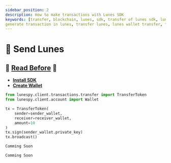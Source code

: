 ```yaml
---
sidebar_position: 2
description: How to make transactions with Lunes SDK
keywords: [transfer, blockchain, lunes, sdk, transfer of lunes sdk, lunes sdk, generate wallet,
generate transaction in lunes, transfer lunes, lunes wallet transfer, transfer token]
---
```



# 💌 Send Lunes

## 🚨 [Read Before](/docs/sdk/transactions/tx) 🚨
- **[Install SDK](/docs/sdk/install_sdk)**
- **[Create Wallet](/docs/sdk/wallet/create)**


<Tabs>
  <TabItem value="Python3" label="Python3" default>

```python
from lunespy.client.transactions.transfer import TransferToken
from lunespy.client.account import Wallet

tx = TransferToken(
    sender=sender_wallet,
    receiver=receiver_wallet,
    amount=10
)
tx.sign(sender_wallet.private_key)
tx.broadcast()
```

  </TabItem>

  <TabItem value="Node.js" label="Node.js">

  ```javascript
  Comming Soon
  ```
  </TabItem>

  <TabItem value="Web.js" label="Web.js">

  ```javascript
  Comming Soon
  ```
  </TabItem>
</Tabs>
